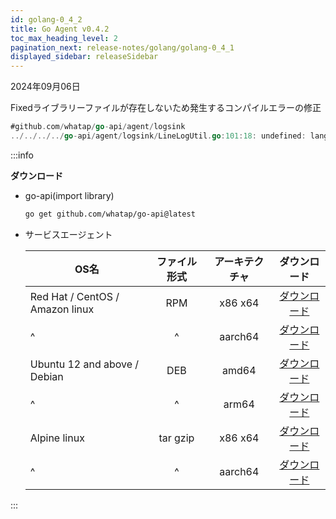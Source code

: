 ```yaml
---
id: golang-0_4_2
title: Go Agent v0.4.2
toc_max_heading_level: 2
pagination_next: release-notes/golang/golang-0_4_1
displayed_sidebar: releaseSidebar
---
```


2024年09月06日

<Status priority='0'>Fixed</Status>ライブラリーファイルが存在しないため発生するコンパイルエラーの修正

```go
#github.com/whatap/go-api/agent/logsink
../../../../go-api/agent/logsink/LineLogUtil.go:101:18: undefined: lang.EVENT_STATUS_ON
```

:::info

**ダウンロード**

- go-api(import library)

  ```bash
  go get github.com/whatap/go-api@latest
  ```

- サービスエージェント

  | OS名                             |  ファイル形式  | アーキテクチャ |                                      ダウンロード                                      |
  | ------------------------------- | :------: | :-----: | :------------------------------------------------------------------------------: |
  | Red Hat / CentOS / Amazon linux |    RPM   | x86 x64 |  [ダウンロード](https://repo.whatap.io/centos/6/x86_64/whatap-agent-0.4-2.x86_64.rpm)  |
  | \^                              |    \^    | aarch64 | [ダウンロード](https://repo.whatap.io/centos/7/aarch64/whatap-agent-0.4-2.aarch64.rpm) |
  | Ubuntu 12 and above / Debian    |    DEB   |  amd64  |   [ダウンロード](https://repo.whatap.io/debian/unstable/whatap-agent_0.4.2_amd64.deb)  |
  | \^                              |    \^    |  arm64  |   [ダウンロード](https://repo.whatap.io/debian/unstable/whatap-agent_0.4.2_arm64.deb)  |
  | Alpine linux                    | tar gzip | x86 x64 |     [ダウンロード](https://repo.whatap.io/alpine/x86_64/whatap-agent-0.4.2.tar.gz)     |
  | \^                              |    \^    | aarch64 |     [ダウンロード](https://repo.whatap.io/alpine/aarch64/whatap-agent-0.4.2.tar.gz)    |

:::

